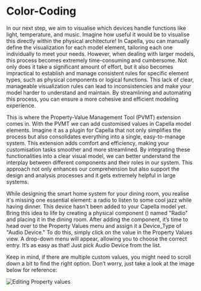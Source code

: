 # Color-Coding

In our next step, we aim to visualise which devices handle functions like light, temperature, and music. Imagine how useful it would be to visualise this directly within the physical architecture! In Capella, you can manually define the visualization for each model element, tailoring each one individually to meet your needs. However, when dealing with larger models, this process becomes extremely time-consuming and cumbersome. Not only does it take a significant amount of effort, but it also becomes impractical to establish and manage consistent rules for specific element types, such as physical components or logical functions. This lack of clear, manageable visualization rules can lead to inconsistencies and make your model harder to understand and maintain. By streamlining and automating this process, you can ensure a more cohesive and efficient modeling experience.

This is where the Property-Value Management Tool (PVMT) extension comes in. With the PVMT we can add customised values in Capella model elements. Imagine it as a plugin for Capella that not only simplifies the process but also consolidates everything into a single, easy-to-manage system. This extension adds comfort and efficiency, making your customisation tasks smoother and more streamlined. By integrating these functionalities into a clear visual model, we can better understand the interplay between different components and their roles in our system. This approach not only enhances our comprehension but also support the design and analysis processes and it gets extremely helpful in large systems.

While designing the smart home system for your dining room, you realise it's missing one essential element: a radio to listen to some cool jazz while having dinner. This device hasn't been added to your Capella model yet. Bring this idea to life by creating a physical component (<InlineImage src="./physical-component.png" alt="Physical Component Icon" />) named "Radio" and placing it in the dining room. After adding the component, it’s time to head over to the Property Values menu and assign it a Device_Type of "Audio Device." To do this, simply click on the value in the Property Values view. A drop-down menu will appear, allowing you to choose the correct entry. It’s as easy as that! Just pick Audio Device from the list.

Keep in mind, if there are multiple custom values, you might need to scroll down a bit to find the right option. Don’t worry, just take a look at the image below for reference:

![Editing Property values](./editing-property-values.png)